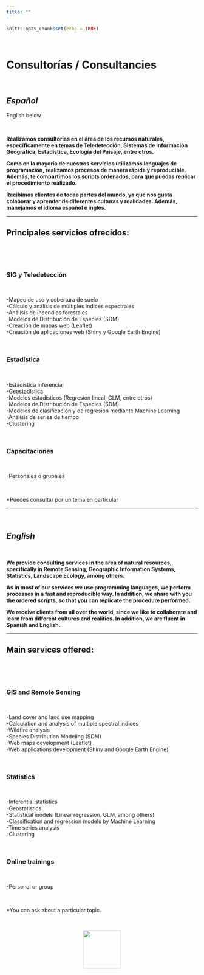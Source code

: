 ```yaml
---
title: ""
---
```


```r
knitr::opts_chunk$set(echo = TRUE)
```

<br>

<body>

# **Consultorías / Consultancies**

<br>

<div>

<h2> <strong><em>Español</em></strong> </h2>

<p>English below</p>

</div>

<br>

**Realizamos consultorías en el área de los recursos naturales, específicamente en temas de Teledetección, Sistemas de Información Geográfica, Estadística, Ecología del Paisaje, entre otros. **

**Como en la mayoría de nuestros servicios utilizamos lenguajes de programación, realizamos procesos de manera rápida y reproducible. Además, te compartimos los scripts ordenados, para que puedas replicar el procedimiento realizado. **

**Recibimos clientes de todas partes del mundo, ya que nos gusta colaborar y aprender de diferentes culturas y realidades. Además, manejamos el idioma español e inglés. **

<hr>

## **Principales servicios ofrecidos:**

<br>







<div class="grid-servicios"> 

<div class="servicio">

<br>

<h3 class="titulo-servicio">SIG y Teledetección</h3>

<br>

<p class="contenido-servicio"> -Mapeo de uso y cobertura de suelo <br>
-Cálculo y análisis de múltiples índices espectrales <br>
-Análisis de incendios forestales <br>
-Modelos de Distribución de Especies (SDM) <br>
-Creación de mapas web (Leaflet) <br>
-Creación de aplicaciones web (Shiny y Google Earth Engine)
</p>

</div>


<div class="servicio">

<br>

<h3 class="titulo-servicio">Estadística</h3>

<br>

<p class="contenido-servicio">-Estadística inferencial <br>
                    -Geostadística <br>
                    -Modelos estadísticos (Regresión lineal, GLM, entre otros) <br>
                    -Modelos de Distribución de Especies (SDM) <br>
                    -Modelos de clasificación y de regresión mediante Machine Learning <br>
                    -Análisis de series de tiempo <br>
                    -Clustering <br></p>

</div>

<div class="servicio">

<br>

<h3 class="titulo-servicio">Capacitaciones</h3>

<br>

<p class="contenido-servicio">-Personales o grupales</p>

</div>

</div>

<br>

*Puedes consultar por un tema en particular

<hr>

<br>

<h2> ***English*** </h2>

<br>

**We provide consulting services in the area of natural resources, specifically in Remote Sensing, Geographic Information Systems, Statistics, Landscape Ecology, among others. **

**As in most of our services we use programming languages, we perform processes in a fast and reproducible way. In addition, we share with you the ordered scripts, so that you can replicate the procedure performed. **

**We receive clients from all over the world, since we like to collaborate and learn from different cultures and realities. In addition, we are fluent in Spanish and English. **

<hr>

## **Main services offered:**

<br>


<div class="grid-servicios"> 

<div class="servicio">

<br>

<h3 class="titulo-servicio">GIS and Remote Sensing</h3>

<br>

<p class="contenido-servicio"> -Land cover and land use mapping <br>
-Calculation and analysis of multiple spectral indices <br>
-Wildfire analysis <br>
-Species Distribution Modeling (SDM) <br>
-Web maps development (Leaflet) <br>
-Web applications development (Shiny and Google Earth Engine)
</p>

</div>

<div class="servicio">

<br>

<h3 class="titulo-servicio">Statistics</h3>

<br>

<p class="contenido-servicio">-Inferential statistics <br>
                    -Geostatistics <br>
                    -Statistical models (Linear regression, GLM, among others) <br>
-Classification and regression models by Machine Learning <br>
                    -Time series analysis <br>
                    -Clustering <br></p>

</div>

<div class="servicio">

<br>

<h3 class="titulo-servicio">Online trainings</h3>

<br>

<p class="contenido-servicio">-Personal or group</p>

</div>

</div>

<br>

*You can ask about a particular topic.

<br>

<center>
![](images/logo_final.png){width="100"}
</center>

</body>